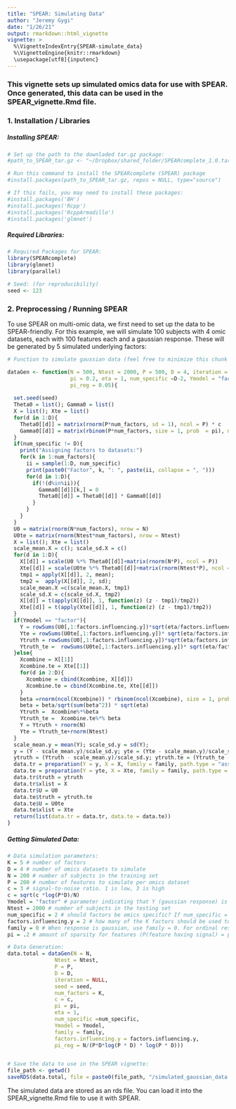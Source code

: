 ```yaml
---
title: "SPEAR: Simulating Data"
author: "Jeremy Gygi"
date: "1/26/21"
output: rmarkdown::html_vignette
vignette: >
  %\VignetteIndexEntry{SPEAR-simulate_data}
  %\VignetteEngine{knitr::rmarkdown}
  \usepackage[utf8]{inputenc}
---
```


### This vignette sets up simulated omics data for use with SPEAR. Once generated, this data can be used in the SPEAR_vignette.Rmd file.

### 1. Installation / Libraries

##### Installing SPEAR:

```r
# Set up the path to the downladed tar.gz package:
#path_to_SPEAR_tar.gz <- "~/Dropbox/shared_folder/SPEARcomplete_1.0.tar.gz"

# Run this command to install the SPEARcomplete (SPEAR) package
#install.packages(path_to_SPEAR_tar.gz, repos = NULL, type="source")

# If this fails, you may need to install these packages:
#install.packages('BH')
#install.packages('Rcpp')
#install.packages('RcppArmadillo')
#install.packages('glmnet')
```

##### Required Libraries:

```r
# Required Packages for SPEAR:
library(SPEARcomplete)
library(glmnet)
library(parallel)

# Seed: (for reproducibility)
seed <- 123
```

### 2. Preprocessing / Running SPEAR

To use SPEAR on multi-omic data, we first need to set up the data to be SPEAR-friendly. For this example, we will simulate 100 subjects with 4 omic datasets, each with 100 features each and a gaussian response. These will be generated by 5 simulated underlying factors:

```r
# Function to simulate gaussian data (feel free to minimize this chunk after running it once)

dataGen <- function(N = 500, Ntest = 2000, P = 500, D = 4, iteration = NULL, seed = 123, num_factors = 5, c = 1, 
                    pi = 0.2, eta = 1, num_specific =D-2, Ymodel = "factor", family = 0, factors.influencing.y = 2,
                    pi_reg = 0.05){
  
  set.seed(seed)
  Theta0 = list(); Gamma0 = list()
  X = list(); Xte = list()
  for(d in 1:D){
    Theta0[[d]] = matrix(rnorm(P*num_factors, sd = 1), ncol = P) * c
    Gamma0[[d]] = matrix(rbinom(P*num_factors, size = 1, prob  = pi), ncol = P)
  }
  if(num_specific != D){
    print("Assigning factors to datasets:")
    for(k in 1:num_factors){
      ii = sample(1:D, num_specific)
      print(paste0("Factor", k, ": ", paste(ii, collapse = ", ")))
      for(d in 1:D){
        if(!(d%in%ii)){
          Gamma0[[d]][k,] = 0
          Theta0[[d]] = Theta0[[d]] * Gamma0[[d]]
        }
      }
    }
  }
  U0 = matrix(rnorm(N*num_factors), nrow = N)
  U0te = matrix(rnorm(Ntest*num_factors), nrow = Ntest)
  X = list(); Xte = list()
  scale_mean.X = c(); scale_sd.X = c()
  for(d in 1:D){
    X[[d]] = scale(U0 %*% Theta0[[d]]+matrix(rnorm(N*P), ncol = P))
    Xte[[d]] = scale(U0te %*% Theta0[[d]]+matrix(rnorm(Ntest*P), ncol = P))
    tmp1 = apply(X[[d]], 2, mean);
    tmp2 =  apply(X[[d]], 2, sd);
    scale_mean.X =c(scale_mean.X, tmp1)
    scale_sd.X = c(scale_sd.X, tmp2)
    X[[d]] = t(apply(X[[d]], 1, function(z) (z - tmp1)/tmp2))
    Xte[[d]] = t(apply(Xte[[d]], 1, function(z) (z - tmp1)/tmp2))
  }
  if(Ymodel == "factor"){
    Y = rowSums(U0[,1:factors.influencing.y])*sqrt(eta/factors.influencing.y) + rnorm(N)
    Yte = rowSums(U0te[,1:factors.influencing.y])* sqrt(eta/factors.influencing.y)+rnorm(Ntest)
    Ytruth = rowSums(U0[,1:factors.influencing.y])*sqrt(eta/factors.influencing.y)
    Ytruth_te =  rowSums(U0te[,1:factors.influencing.y])* sqrt(eta/factors.influencing.y)
  }else{
    Xcombine = X[[1]]
    Xcombine.te = Xte[[1]]
    for(d in 2:D){
      Xcombine = cbind(Xcombine, X[[d]])
      Xcombine.te = cbind(Xcombine.te, Xte[[d]])
    }
    beta =rnorm(ncol(Xcombine)) * rbinom(ncol(Xcombine), size = 1, prob = pi_reg) 
    beta = beta/sqrt(sum(beta^2)) * sqrt(eta)
    Ytruth =  Xcombine%*%beta
    Ytruth_te =  Xcombine.te%*% beta
    Y = Ytruth + rnorm(N)
    Yte = Ytruth_te+rnorm(Ntest)
  }
  scale_mean.y = mean(Y); scale_sd.y = sd(Y);
  y = (Y - scale_mean.y)/scale_sd.y; yte = (Yte - scale_mean.y)/scale_sd.y;
  ytruth = (Ytruth - scale_mean.y)/scale_sd.y; ytruth.te = (Ytruth_te - scale_mean.y)/scale_sd.y;
  data.tr = preparation(Y = y, X = X, family = family, path.type = "assay")
  data.te = preparation(Y = yte, X = Xte, family = family, path.type = "assay")
  data.tr$truth = ytruth
  data.tr$xlist = X
  data.tr$U = U0
  data.te$truth = ytruth.te
  data.te$U = U0te
  data.te$xlist = Xte
  return(list(data.tr = data.tr, data.te = data.te))
}
```

##### Getting Simulated Data:

```r
# Data simulation parameters:
K = 5 # number of factors
D = 4 # number of omics datasets to simulate
N = 200 # number of subjects in the training set
P = 200 # number of features to simulate per omics dataset
c = 3 # signal-to-noise ratio. 1 is low, 3 is high
c = sqrt(c *log(P*D)/N) 
Ymodel = "factor" # parameter indicating that Y (gaussian response) is generated from the factors
Ntest = 2000 # number of subjects in the testing set
num_specific = 2 # should factors be omics specific? If num_specific = D, all omics are influenced by all factors. If num_specific < D, each factor will be randomly assigned to 'num_specific' omics datasets.
factors.influencing.y = 2 # how many of the K factors should be used to influence the response?
family = 0 # When response is gaussian, use family = 0. For ordinal response, use family = 1
pi = .2 # amount of sparsity for features (P(feature having signal) = pi)

# Data Generation:
data.total = dataGen(N = N, 
               Ntest = Ntest, 
               P = P, 
               D = D, 
               iteration = NULL, 
               seed = seed, 
               num_factors = K, 
               c = c, 
               pi = pi, 
               eta = 1, 
               num_specific =num_specific, 
               Ymodel = Ymodel,
               family = family,
               factors.influencing.y = factors.influencing.y,
               pi_reg = N/(P*D*log(P * D) * log(P * D)))


# Save the data to use in the SPEAR vignette:
file_path <- getwd()
saveRDS(data.total, file = paste0(file_path, "/simulated_gaussian_data.rds"))
```

The simulated data are stored as an rds file. You can load it into the SPEAR_vignette.Rmd file to use it with SPEAR.
